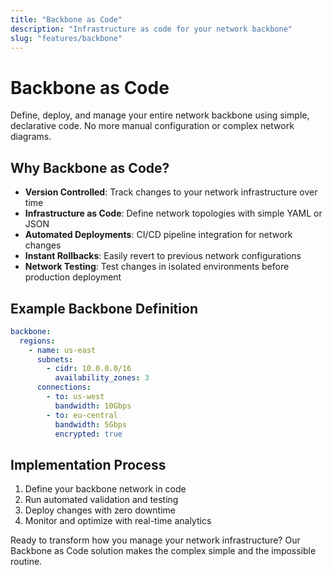 ```yaml
---
title: "Backbone as Code"
description: "Infrastructure as code for your network backbone"
slug: "features/backbone"
---
```


# Backbone as Code

Define, deploy, and manage your entire network backbone using simple, declarative code. No more manual configuration or complex network diagrams.

## Why Backbone as Code?

- **Version Controlled**: Track changes to your network infrastructure over time
- **Infrastructure as Code**: Define network topologies with simple YAML or JSON
- **Automated Deployments**: CI/CD pipeline integration for network changes
- **Instant Rollbacks**: Easily revert to previous network configurations
- **Network Testing**: Test changes in isolated environments before production deployment

## Example Backbone Definition

```yaml
backbone:
  regions:
    - name: us-east
      subnets: 
        - cidr: 10.0.0.0/16
          availability_zones: 3
      connections:
        - to: us-west
          bandwidth: 10Gbps
        - to: eu-central
          bandwidth: 5Gbps
          encrypted: true
```

## Implementation Process

1. Define your backbone network in code
2. Run automated validation and testing
3. Deploy changes with zero downtime
4. Monitor and optimize with real-time analytics

Ready to transform how you manage your network infrastructure? Our Backbone as Code solution makes the complex simple and the impossible routine. 